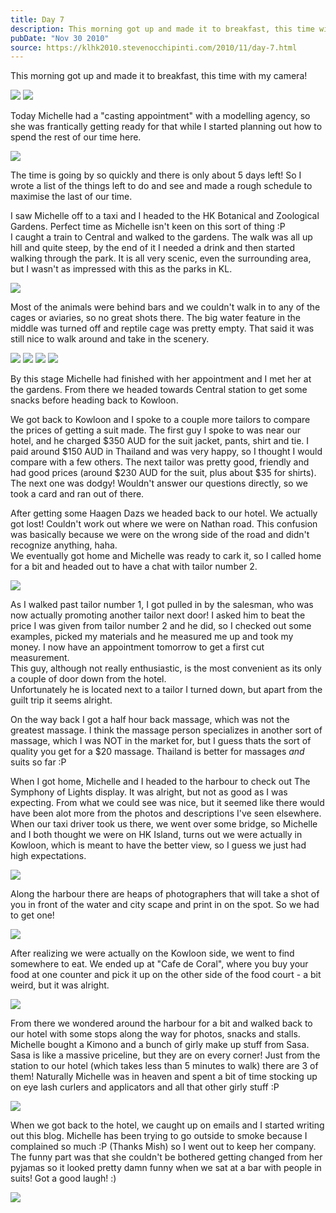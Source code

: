 ```yaml
---
title: Day 7
description: This morning got up and made it to breakfast, this time with my camera!     Today Michelle had a "casting appointment" with a modelling agen...
pubDate: "Nov 30 2010"
source: https://klhk2010.stevenocchipinti.com/2010/11/day-7.html
---
```



This morning got up and made it to breakfast, this time with my camera!

<Grid>
  <Img src="2010-kuala-lumpur-hong-kong/tv7df85fpcgyy7w4zvpe.jpg" />
  <Img src="2010-kuala-lumpur-hong-kong/msj0a1g5gft2ftjm2dwt.jpg" />
</Grid>

Today Michelle had a "casting appointment" with a modelling agency, so she was frantically getting ready for that while I started planning out how to spend the rest of our time here.

<Img
  originalAspectRatio
  src="2010-kuala-lumpur-hong-kong/eaor9nfrjgrzlj59r14k.jpg"
/>

The time is going by so quickly and there is only about 5 days left! So I wrote a list of the things left to do and see and made a rough schedule to maximise the last of our time.

I saw Michelle off to a taxi and I headed to the HK Botanical and Zoological Gardens. Perfect time as Michelle isn't keen on this sort of thing :P  
I caught a train to Central and walked to the gardens. The walk was all up hill and quite steep, by the end of it I needed a drink and then started walking through the park. It is all very scenic, even the surrounding area, but I wasn't as impressed with this as the parks in KL.

<Img
  originalAspectRatio
  src="2010-kuala-lumpur-hong-kong/cuargggi1rsrhtcggkjr.jpg"
/>

Most of the animals were behind bars and we couldn't walk in to any of the cages or aviaries, so no great shots there. The big water feature in the middle was turned off and reptile cage was pretty empty. That said it was still nice to walk around and take in the scenery.

<Grid>
  <Img src="2010-kuala-lumpur-hong-kong/memlpz0jbznb0nfxchro.jpg" />
  <Img src="2010-kuala-lumpur-hong-kong/ypamh24mtm8gips8bwik.jpg" />
  <Img src="2010-kuala-lumpur-hong-kong/smvwtdccvp2av8qyhwuq.jpg" />
  <Img src="2010-kuala-lumpur-hong-kong/xk4kvwbczxwumo63zsbt.jpg" />
</Grid>

By this stage Michelle had finished with her appointment and I met her at the gardens. From there we headed towards Central station to get some snacks before heading back to Kowloon.

We got back to Kowloon and I spoke to a couple more tailors to compare the prices of getting a suit made. The first guy I spoke to was near our hotel, and he charged $350 AUD for the suit jacket, pants, shirt and tie. I paid around $150 AUD in Thailand and was very happy, so I thought I would compare with a few others. The next tailor was pretty good, friendly and had good prices (around $230 AUD for the suit, plus about $35 for shirts). The next one was dodgy! Wouldn't answer our questions directly, so we took a card and ran out of there.

After getting some Haagen Dazs we headed back to our hotel. We actually got lost! Couldn't work out where we were on Nathan road. This confusion was basically because we were on the wrong side of the road and didn't recognize anything, haha.  
We eventually got home and Michelle was ready to cark it, so I called home for a bit and headed out to have a chat with tailor number 2.

<Img
  originalAspectRatio
  src="2010-kuala-lumpur-hong-kong/gvwehb7s5uzxug33rmgc.jpg"
/>

As I walked past tailor number 1, I got pulled in by the salesman, who was now actually promoting another tailor next door! I asked him to beat the price I was given from tailor number 2 and he did, so I checked out some examples, picked my materials and he measured me up and took my money. I now have an appointment tomorrow to get a first cut measurement.  
This guy, although not really enthusiastic, is the most convenient as its only a couple of door down from the hotel.  
Unfortunately he is located next to a tailor I turned down, but apart from the guilt trip it seems alright.

On the way back I got a half hour back massage, which was not the greatest massage. I think the massage person specializes in another sort of massage, which I was NOT in the market for, but I guess thats the sort of quality you get for a $20 massage. Thailand is better for massages _and_ suits so far :P

When I got home, Michelle and I headed to the harbour to check out The Symphony of Lights display. It was alright, but not as good as I was expecting. From what we could see was nice, but it seemed like there would have been alot more from the photos and descriptions I've seen elsewhere. When our taxi driver took us there, we went over some bridge, so Michelle and I both thought we were on HK Island, turns out we were actually in Kowloon, which is meant to have the better view, so I guess we just had high expectations.

<Img
  originalAspectRatio
  src="2010-kuala-lumpur-hong-kong/vmkxfq5h5mf2xrrit0gq.jpg"
/>

Along the harbour there are heaps of photographers that will take a shot of you in front of the water and city scape and print in on the spot. So we had to get one!

<Img
  originalAspectRatio
  src="2010-kuala-lumpur-hong-kong/wkwjv7vzdwdaxzbrghtf.jpg"
/>

After realizing we were actually on the Kowloon side, we went to find somewhere to eat. We ended up at "Cafe de Coral", where you buy your food at one counter and pick it up on the other side of the food court - a bit weird, but it was alright.

<Img
  originalAspectRatio
  src="2010-kuala-lumpur-hong-kong/sxlmawjyov61mtcr6asi.jpg"
/>

From there we wondered around the harbour for a bit and walked back to our hotel with some stops along the way for photos, snacks and stalls. Michelle bought a Kimono and a bunch of girly make up stuff from Sasa.  
Sasa is like a massive priceline, but they are on every corner! Just from the station to our hotel (which takes less than 5 minutes to walk) there are 3 of them! Naturally Michelle was in heaven and spent a bit of time stocking up on eye lash curlers and applicators and all that other girly stuff :P

<Img
  originalAspectRatio
  src="2010-kuala-lumpur-hong-kong/an2cvknzh2xyc1exi5td.jpg"
/>

When we got back to the hotel, we caught up on emails and I started writing out this blog. Michelle has been trying to go outside to smoke because I complained so much :P (Thanks Mish) so I went out to keep her company.  
The funny part was that she couldn't be bothered getting changed from her pyjamas so it looked pretty damn funny when we sat at a bar with people in suits! Got a good laugh! :)

<Img
  originalAspectRatio
  src="2010-kuala-lumpur-hong-kong/ali142lxczqkufgckrc2.jpg"
/>
